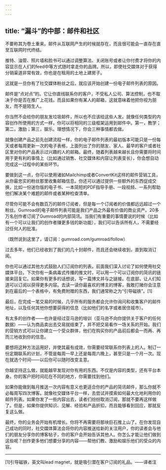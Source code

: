 ```yaml
---
---
---
```

title: “漏斗”的中部：邮件和社区
---




不要称其为卷土重来。邮件从互联网产生的时候就存在，而且很可能会一直存在直至互联网时代终结。

推特、油管、照片墙和脸书可以通过调整算法、关闭账号或者让你付费才将你的内容显示在人们的feed中等方式随时拿走你的品牌。所以，即使社交媒体对于获得分销渠道非常有效，你也是在租用的土地上建房子。

这就是一旦你有了社交媒体粉丝之后，就应该开始创建一份电子邮件列表的原因。



邮件是“点对点”的。它让你直线联系你的客户，不受私人公司、算法控制，也不取决于你是否在推广上花钱。而且如果你有某人的邮箱，这就意味着他把你视为朋友，而不是陌生人。

你当然不会给你的朋友发垃圾邮件，所以也不应该给这些人发。就像任何类型的内容创作所使用的方式一样，你可以将相同的三级框架运用到邮件中。第一，教学；第二，激励；第三，娱乐。理想情况下，你会三种事情都去做。

就像创建产品之前先创建流程一样，你的电子邮件列表的最初版本可能只是一份每天或者每周更新一次的电子表格，上面列出了你的朋友、家人、最早的客户或者社区里对你的产品表示过兴趣的人的邮箱。最终，随着列表越来越长且你需要将时间用于更有利的事情上（比如通过销售、社交媒体和内容让列表变长），你会想自动完成这一过程中的某些环节。

要做到这一点，你可以使用诸如Mailchimp或者ConvertKit这样的邮件营销工具，从你最忠实的粉丝那里收集邮箱信息。你还可以通过提供一些额外的东西促成交换，比如一份迷你版的电子书、一本简短的PDF指导手册、一段视频、一系列帮助他们解决某个难题的邮件或者某种检查清单。

尽管你可能不会有数百万的邮件订阅者，但是每一个订阅者的价值都远远超过一个粉丝。Gumroad的电子邮件列表可能是我们产品之外最有价值的商业资产。20多万名创作者订阅了Gumroad的内部简讯。当我们有重要的事情要说的时候（比如有一个可以让我们的创作者赚更多钱的新功能），我们可以告诉所有人，不需要经过任何人的批准。

（既然说到这里了，请订阅：gumroad.com/gumroad/follow）

过去多年，他们已经收到了我们的几十封邮件，而且还会继续收到，直到取消订阅。

你也可以通过其他方式鼓励人们订阅你的列表。前面我们深入讨论了如何使用社交媒体平台。下次你有一条病毒式传播的推文时，可以用一个可以订阅你的简讯的链接来回复它。如果你有更多的话想说，写一篇博文并与之链接。在底部，让人们知道可以订阅以获得更多内容。去读一读你最喜欢的博主的博客，我敢打赌你会注意到在最后的一个表格中，有免费附赠的东西，我们通常称之为“引导磁铁”。[1]

最后，在完成一笔交易的时候，几乎所有的服务都会允许你询问和收集客户的邮件地址，以及任何其他你想要获得的信息（比如他们的名字或者居住城市）。

有太多的创作者——也许是经过亚马逊的培训（亚马逊不向你提供关于客户的任何数据）——认为商品卖出去交易就结束了，并不把交易看作一场关系的开始。我们的营销方式可以让你建立一个受众群体，他们在购买你的产品前后都会一而再、再而三地收到你的信息。

要想将这种方法运用好，并使其最有成效，你需要经常联系你列表上的人。制订一份定期联系的计划，不管是每周一早上还是每周六晚上，甚至只是一个月一次。现在就选个时间——以后你可以随时改变主意。

你越坚持这么做，就能越早发现对你有用的东西。不仅是内容的类型，还有平台本身。你的客户把时间花在不同的地方，你需要找到他们。

如果你能做到每月推送一次内容有意义也更适合你的产品的简讯邮件，那么你就不必每周写四次博客。就像社交媒体平台一样，去尝试并摸索如何最大化地利用你的邮件列表。如果你发了一些内容出去，读者们纷纷取消订阅，那就不要再这样做了。但是，如果你提供知识、见解、经验和产品折扣，而且能够看到回应，那就反复这么做。

最终，你的业务会开始有机增长。你将不再需要将那块巨石推上山了。在你发现自己成功的同时，社交媒体算法会将你的内容推送给新的关注用户，你的读者会与他们的朋友分享你的博客帖子，你的客户会开始告诉其他人。你怎么才能让他们做到这些呢？创作更多他们想要分享的内容——帮他们教、激励和娱乐他们的受众的内容。





* * *



[1]引导磁铁，英文叫lead magnet，就是吸引潜在客户订阅的礼品。——译者注